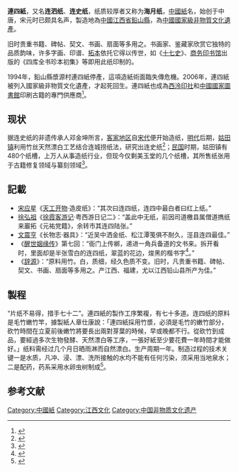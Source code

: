 '''連四紙'''，又名'''连泗纸'''、'''连史纸'''，纸质较厚者又称为'''海月纸'''，[[中国纸|中國紙]]名，始创于中唐，宋元时已颇具名声，製造地為[[中國|中國]][[江西省|江西省]][[鉛山縣|鉛山縣]]，為[[中國國家級非物質文化遺產|中國國家級非物質文化遺產]]。

旧时贵重书籍、碑帖、契文、书画、扇面等多用之。书画家、鉴藏家欣赏它独特的品质韵味，许多字画、印谱、[[拓片|拓本]]依托它得以传世，如《[[十七史|十七史]]》、[[商务印书馆|商务印书馆]]出版的《四库全书珍本初集》等即用此纸印制的。

1994年，鉛山縣漿源村連四紙停產，這項造紙術面臨失傳危機。2006年，連四紙被列入國家級非物質文化遺產，才起死回生。連四紙也成為[[西泠印社|西泠印社]]和[[中国国家图书馆|中國國家圖書館]]印刷古籍的專門供應商<ref>{{Cite web |url=http://udn.com/NEWS/MAINLAND/MAI2/6909980.shtml#ixzz1mpRispdd |title=名貴「連四紙」 保存千年不變色 |access-date=2012-02-19 |archive-date=2012-02-21 |archive-url=https://web.archive.org/web/20120221154507/http://udn.com/NEWS/MAINLAND/MAI2/6909980.shtml#ixzz1mpRispdd |dead-url=no }}</ref>。

== 现状 ==
据连史纸的非遗传承人邓金坤所言，[[客家地區|客家地区]]自[[宋朝|宋代]]便开始造纸，[[明朝|明代]]后期，[[姑田镇|姑田镇]]利用竹丝天然漂白工艺结合连城捞纸法，研究出连史纸<ref name=":0">{{Cite web|title=福建连城造纸技艺现面临消失|url=https://my.weibo.com/6004281123/KE6Lv3Udr|access-date=2021-12-16|date=2021-10-23|publisher=梨视频|archive-url=https://web.archive.org/web/20211216034807/https://my.weibo.com/6004281123/KE6Lv3Udr|archive-date=2021-12-16|dead-url=no}}</ref>；[[中華民國|民国]]时期，姑田镇有480个纸槽，上万人从事造纸行业，但现今仅剩美玉堂的几个纸槽，其所售纸张用于古籍修复领域与纂刻领域<ref name=":0">{{Cite web|title=福建连城造纸技艺现面临消失|url=https://my.weibo.com/6004281123/KE6Lv3Udr|access-date=2021-12-16|date=2021-10-23|publisher=梨视频|archive-url=https://web.archive.org/web/20211216034807/https://my.weibo.com/6004281123/KE6Lv3Udr|archive-date=2021-12-16|dead-url=no}}</ref>。

==記載==
*[[宋应星|宋应星]]《[[天工开物|天工开物]]·造皮纸》：“其次曰连四纸，连四中最白者曰红上纸。”
*[[徐弘祖|徐弘祖]]《[[徐霞客游记|徐霞客游记]]·粤西游日记二》：“盖此中无纸，前因司道檄县属僧道擕纸来巖拓《元祐党籍》，余转市其连四陆张。” 
*[[文震亨|文震亨]]《长物志·器具》：“近吴中洒金纸、松江潭笺俱不耐久，涇县连四最佳。”
*《[[醒世姻缘传|醒世姻缘传]]》第七回：“衙门上传梆，递进一角兵备道的文书来。拆开看时，里面却是半张雪白的连四纸，翠蓝的花边，焌黑的楷书字<ref>{{Cite web |url=http://www.zdic.net/cd/ci/7/ZdicE8ZdicBFZdic9E246839.htm |title=词语“连四纸”的解释 汉典 zdic.net |access-date=2012-02-19 |archive-date=2010-12-27 |archive-url=https://web.archive.org/web/20101227085945/http://www.zdic.net/cd/ci/7/ZdicE8ZdicBFZdic9E246839.htm |dead-url=no }}</ref>。”
*《[[辞源|辞源]]》：“原料用竹。白，质细，经久色质不变。旧时，凡贵重书籍、碑帖、契文、书画、扇面等多用之。产江西、福建，尤以江西铅山县所产为佳。”

==製程==
{{中国非物质文化遗产
|名称 = 铅山连四纸制作技艺
|序号 = 416
|编号项目 =Ⅷ—66
|分类 = 传统技艺
|申报地区或单位 = [[江西省|江西省]][[铅山县|铅山县]]
|登录时间 = 2006年
}}
“片纸不易得，措手七十二”。連四紙的製作工序繁複，有七十多道。连四纸的原料是毛竹嫩竹竿，據製紙人章仕康說：「連四紙採用竹漿，必須是毛竹的嫩竹部分，砍竹時間在立夏前後嫩竹將要長出兩對芽葉的時候，早或晚都不行。從砍竹到成品，要經過多次生物發酵、天然漂白等工序，一張好紙至少要花費一年時間才能做好。」纸料需经过几个月日晒雨淋而自然漂白。生产周期一年。制造过程的技术关键一是水质，凡冲、浸、漂、洗所接触的水均不能有任何污染，须采用当地泉水；二是配药，药系采用水卵虫树制成<ref>{{Cite web |url=http://www.gdwh.com.cn/whyc/2011/0516/article_2623.html |title=“千年寿纸”：连四纸 |access-date=2012-02-19 |archive-date=2019-07-27 |archive-url=https://web.archive.org/web/20190727182129/http://www.gdwh.com.cn/whyc/2011/0516/article_2623.html |dead-url=no }}</ref>。

==参考文献==
<div class="references-small">
<references />
</div>

[[Category:中國紙|Category:中國紙]]
[[Category:江西文化|Category:江西文化]]
[[Category:中国非物质文化遗产|Category:中国非物质文化遗产]]